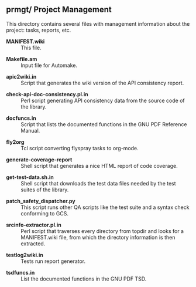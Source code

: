 =='''prmgt/''' Project Management==

This directory contains several files with management information about the project: tasks, reports, etc.

; '''MANIFEST.wiki'''
: This file.

; '''Makefile.am'''
: Input file for Automake.

; '''apic2wiki.in'''
: Script that generates the wiki version of the API consistency report.

; '''check-api-doc-consistency.pl.in'''
: Perl script generating API consistency data from the source code of the library.

; '''docfuncs.in'''
: Script that lists the documented functions in the GNU PDF Reference Manual.

; '''fly2org'''
: Tcl script converting flyspray tasks to org-mode.

; '''generate-coverage-report'''
: Shell script that generates a nice HTML report of code coverage.

; '''get-test-data.sh.in'''
: Shell script that downloads the test data files needed by the test suites of the library.

; '''patch_safety_dispatcher.py'''
: This script runs other QA scripts like the test suite and a syntax check conforming to GCS.

; '''srcinfo-extractor.pl.in'''
: Perl script that traverses every directory from topdir and looks for a MANIFEST.wiki file, from which the directory information is then extracted.

; '''testlog2wiki.in'''
: Tests run report generator.

; '''tsdfuncs.in'''
: List the documented functions in the GNU PDF TSD.

